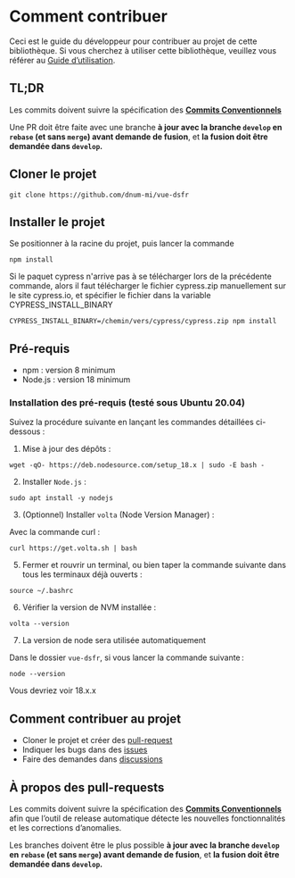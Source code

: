 
<Meta title="Docs/3. Guide du développeur" />

# Comment contribuer

Ceci est le guide du développeur pour contribuer au projet de cette bibliothèque.
Si vous cherchez à utiliser cette bibliothèque, veuillez vous référer au
[Guide d’utilisation](?path=/story/docs-guide-d-utilisation--page).

## TL;DR
Les commits doivent suivre la spécification des **[Commits Conventionnels](https://www.conventionalcommits.org/fr/v1.0.0/)**

Une PR doit être faite avec une branche **à jour avec la branche `develop` en `rebase` (et sans `merge`) avant demande de fusion**,
et **la fusion doit être demandée dans `develop`.**

## Cloner le projet

```shell
git clone https://github.com/dnum-mi/vue-dsfr
```

## Installer le projet

Se positionner à la racine du projet, puis lancer la commande
```shell
npm install
```

Si le paquet cypress n'arrive pas à se télécharger lors de la précédente commande, alors il faut télécharger le fichier cypress.zip manuellement sur le site cypress.io, et spécifier le fichier dans la variable CYPRESS_INSTALL_BINARY
```shell
CYPRESS_INSTALL_BINARY=/chemin/vers/cypress/cypress.zip npm install
```


## Pré-requis

- npm : version 8 minimum
- Node.js : version 18 minimum

### Installation des pré-requis (testé sous Ubuntu 20.04)

Suivez la procédure suivante en lançant les commandes détaillées ci-dessous :

1. Mise à jour des dépôts :

```shell
wget -qO- https://deb.nodesource.com/setup_18.x | sudo -E bash -
```

2. Installer `Node.js` :

```shell
sudo apt install -y nodejs
```

3. (Optionnel) Installer `volta` (Node Version Manager) :

Avec la commande curl :

```shell
curl https://get.volta.sh | bash
```

5. Fermer et rouvrir un terminal, ou bien taper la commande suivante dans tous les terminaux déjà ouverts :

```shell
source ~/.bashrc
```

6. Vérifier la version de NVM installée :

```shell
volta --version
```

7. La version de node sera utilisée automatiquement

Dans le dossier `vue-dsfr`, si vous lancer la commande suivante :

```shell
node --version
```

Vous devriez voir 18.x.x

## Comment contribuer au projet

- Cloner le projet et créer des [pull-request](https://docs.github.com/en/github/collaborating-with-pull-requests/proposing-changes-to-your-work-with-pull-requests/about-pull-requests)
- Indiquer les bugs dans des [issues](https://github.com/dnum-mi/vue-dsfr/issues)
- Faire des demandes dans [discussions](https://github.com/dnum-mi/vue-dsfr/discussions)

## À propos des pull-requests

Les commits doivent suivre la spécification des **[Commits Conventionnels](https://www.conventionalcommits.org/fr/v1.0.0/)** afin que
l’outil de release automatique détecte les nouvelles fonctionnalités et les corrections d’anomalies.

Les branches doivent être le plus possible **à jour avec la branche `develop` en `rebase` (et sans `merge`) avant demande de fusion**,
et **la fusion doit être demandée dans `develop`.**
